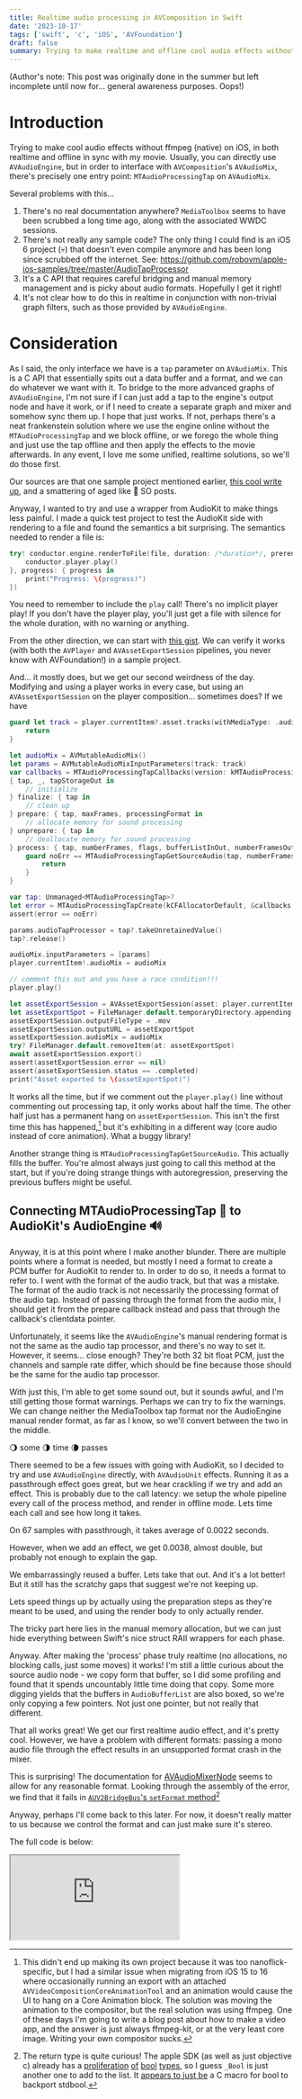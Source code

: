 ```yaml
---
title: Realtime audio processing in AVComposition in Swift
date: '2023-10-17'
tags: ['swift', 'c', 'iOS', 'AVFoundation']
draft: false
summary: Trying to make realtime and offline cool audio effects without ffmpeg on iOS. Did someone say undocumented C APIs? I wish they didn't!
---
```


(Author's note: This post was originally done in the summer but left incomplete until now for... general awareness purposes. Oops!)

# Introduction

Trying to make cool audio effects without ffmpeg (native) on iOS, in both realtime and offline in sync with my movie.
Usually, you can directly use `AVAudioEngine`, but in order to interface with `AVComposition`'s `AVAudioMix`, there's precisely one entry point: `MTAudioProcessingTap` on `AVAudioMix`.

Several problems with this...
1) There's no real documentation anywhere? `MediaToolbox` seems to have been scrubbed a long
time ago, along with the associated WWDC sessions.
2) There's not really any sample code? The only thing I could find is an iOS 6 project (💀)
that doesn't even compile anymore and has been long since scrubbed off the internet. See: https://github.com/robovm/apple-ios-samples/tree/master/AudioTapProcessor
3) It's a C API that requires careful bridging and manual memory management and is picky about audio formats.
Hopefully I get it right!
4) It's not clear how to do this in realtime in conjunction with non-trivial graph filters,
such as those provided by `AVAudioEngine`.

[^1]: This didn't end up making its own project because it was too nanoflick-specific,
but I had a similar issue when migrating from iOS 15 to 16 where occasionally running an export with an attached
`AVVideoCompositionCoreAnimationTool` and an animation would cause the UI to hang on a Core Animation block.
The solution was moving the animation to the compositor, but the real solution was using ffmpeg.
One of these days I'm going to write a blog post about how to make a video app, and the answer is just always ffmpeg-kit,
or at the very least core image.
Writing your own compositor sucks.

# Consideration

As I said, the only interface we have is a `tap` parameter on `AVAudioMix`.
This is a C API that essentially spits out a data buffer and a format, and we can do whatever we want with it.
To bridge to the more advanced graphs of `AVAudioEngine`,
I'm not sure if I can just add a tap to the engine's output node and have it work, or if I need to create a separate graph and
mixer and somehow sync them up. I hope that just works. If not, perhaps there's a neat frankenstein
solution where we use the engine online without the `MTAudioProcessingTap` and we block offline, or
we forego the whole thing and just use the tap offline and then apply the effects to the movie
afterwards. In any event, I love me some unified, realtime solutions, so we'll do those first.

Our sources are that one sample project mentioned earlier, [this cool write up](https://chritto.wordpress.com/2013/01/07/processing-avplayers-audio-with-mtaudioprocessingtap/),
and a smattering of aged like 🧀 SO posts.

Anyway, I wanted to try and use a wrapper from AudioKit to make things less painful.
I made a quick test project to test the AudioKit side with rendering to a file and found the semantics a bit surprising.
The semantics needed to render a file is:
```swift
try! conductor.engine.renderToFile(file, duration: /*duration*/, prerender: {
    conductor.player.play()
}, progress: { progress in
    print("Progress: \(progress)")
})
```

You need to remember to include the `play` call! There's no implicit player play! If you don't have the player play, you'll just get a file with silence for the whole duration,
with no warning or anything.

From the other direction, we can start with [this gist](https://gist.github.com/Ridwy/025eb9318342cdd35fea1f412fde1067).
We can verify it works (with both the `AVPlayer` and `AVAssetExportSession` pipelines, you never know with AVFoundation!)
in a sample project.

And... it mostly does, but we get our second weirdness of the day. Modifying and using a player works in every case,
but using an `AVAssetExportSession` on the player composition... sometimes does?
If we have

```swift
guard let track = player.currentItem?.asset.tracks(withMediaType: .audio).first else {
    return
}

let audioMix = AVMutableAudioMix()
let params = AVMutableAudioMixInputParameters(track: track)
var callbacks = MTAudioProcessingTapCallbacks(version: kMTAudioProcessingTapCallbacksVersion_0, clientInfo: nil)
{ tap, _, tapStorageOut in
    // initialize
} finalize: { tap in
    // clean up
} prepare: { tap, maxFrames, processingFormat in
    // allocate memory for sound processing
} unprepare: { tap in
    // deallocate memory for sound processing
} process: { tap, numberFrames, flags, bufferListInOut, numberFramesOut, flagsOut in
    guard noErr == MTAudioProcessingTapGetSourceAudio(tap, numberFrames, bufferListInOut, flagsOut, nil, numberFramesOut) else {
        return
    }
}

var tap: Unmanaged<MTAudioProcessingTap>?
let error = MTAudioProcessingTapCreate(kCFAllocatorDefault, &callbacks, kMTAudioProcessingTapCreationFlag_PreEffects, &tap)
assert(error == noErr)

params.audioTapProcessor = tap?.takeUnretainedValue()
tap?.release()

audioMix.inputParameters = [params]
player.currentItem!.audioMix = audioMix

// comment this out and you have a race condition!!!
player.play()

let assetExportSession = AVAssetExportSession(asset: player.currentItem!.asset, presetName: AVAssetExportPresetHighestQuality)!
let assetExportSpot = FileManager.default.temporaryDirectory.appending(path: "exportBoy.mov")
assetExportSession.outputFileType = .mov
assetExportSession.outputURL = assetExportSpot
assetExportSession.audioMix = audioMix
try? FileManager.default.removeItem(at: assetExportSpot)
await assetExportSession.export()
assert(assetExportSession.error == nil)
assert(assetExportSession.status == .completed)
print("Asset exported to \(assetExportSpot)")
```

It works all the time, but if we comment out the `player.play()` line without
commenting out processing tap, it only works about half the time. The other half just has a permanent hang on
`assetExportSession`. This isn't the first time this has happened,[^1] but it's exhibiting in a different way
(core audio instead of core animation). What a buggy library!

Another strange thing is `MTAudioProcessingTapGetSourceAudio`.
This actually fills the buffer. You're almost always just going to call this method at the start, but if
you're doing strange things with autoregression, preserving the previous buffers might be useful.

## Connecting MTAudioProcessingTap 🚰 to AudioKit's AudioEngine 🔊
Anyway, it is at this point where I make another blunder.
There are multiple points where a format is needed, but mostly I need a format to create a PCM buffer for 
AudioKit to render to. In order to do so, it needs a format to refer to. I went with the format of the
audio track, but that was a mistake. The format of the audio track is not necessarily the processing format of the
audio tap. Instead of passing through the format from the audio mix, I should get it from the prepare callback instead
and pass that through the callback's clientdata pointer.

Unfortunately, it seems like the `AVAudioEngine`'s manual rendering format is not the same as the audio tap processor,
and there's no way to set it. However, it seems... close enough? They're both 32 bit float PCM,
just the channels and sample rate differ, which should be fine because those should be the same for the audio tap processor.

With just this, I'm able to get some sound out, but it sounds awful, and I'm still getting those format warnings.
Perhaps we can try to fix the warnings.
We can change neither the MediaToolbox tap format nor the AudioEngine manual render format, as far as I know,
so we'll convert between the two in the middle.

🌖 some 🌗 time 🌘 passes

There seemed to be a few issues with going with AudioKit, so I decided to try and use `AVAudioEngine` directly, with `AVAudioUnit` effects.
Running it as a passthrough effect goes great, but we hear crackling if we try and add an effect.
This is probably due to the call latency: we setup the whole pipeline every call of the process method, and render in offline mode.
Lets time each call and see how long it takes.

On 67 samples with passthrough, it takes average of 0.0022 seconds.

However, when we add an effect, we get 0.0038, almost double, but probably not enough to explain the gap.

We embarrassingly reused a buffer. Lets take that out.
And it's a lot better! But it still has the scratchy gaps that suggest we're not keeping up.

Lets speed things up by actually using the preparation steps as they're meant to be used, and using the
render body to only actually render.

The tricky part here lies in the manual memory allocation, but we can just hide everything between Swift's nice struct
RAII wrappers for each phase.

Anyway. After making the 'process' phase truly realtime (no allocations, no blocking calls, just some moves) it works!
I'm still a little curious about the source audio node - we copy form that buffer, so I did some profiling and found that
it spends uncountably little time doing that copy. Some more digging yields that the buffers in `AudioBufferList`
are also boxed, so we're only copying a few pointers. Not just one pointer, but not really that different.

That all works great! We get our first realtime audio effect, and it's pretty cool. However,
we have a problem with different formats: passing a mono audio file through the effect
results in an unsupported format crash in the mixer.

This is surprising! The documentation for [AVAudioMixerNode](https://developer.apple.com/documentation/avfaudio/avaudiomixernode)
seems to allow for any reasonable format. Looking through the assembly of the error, we find that it fails in 
[`AUV2BridgeBus`'s `setFormat` method](https://github.com/xybp888/iOS-Header/blob/master/13.0/PrivateFrameworks/AudioToolboxCore.framework/AUV2BridgeBus.h)[^2]

Anyway, perhaps I'll come back to this later. For now, it doesn't really matter to us because we control the format
and can just make sure it's stereo.

The full code is below:
<iframe className="w-full h-3/6 hover:h-screen" src="https://gist.github.com/JackYoustra/f919d0af61815c6c0de332bcbe428848.pibb"></iframe>

[^2]: The return type is quite curious! The apple SDK (as well as just objective c) already has a [proliferation](https://nshipster.com/bool/)
[of](https://developer.apple.com/documentation/opengles/gl_bool)
[bool](https://opensource.apple.com/source/cctools/cctools-384.1/include/mach-o/dyld.h)
[types](https://opensource.apple.com/source/CommonCrypto/CommonCrypto-36064/LocalTests/utilLib/cspwrap.h.auto.html),
so I guess `_Bool` is just another one to add to the list. It [appears to just be](https://stackoverflow.com/questions/8724349/difference-between-bool-and-bool-types-in-c) a C macro for bool to backport stdbool.